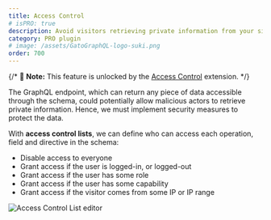 ```yaml
---
title: Access Control
# isPRO: true
description: Avoid visitors retrieving private information from your site, by granting granular access to the schema, based on the user being logged-in (or not), having a certain role or capability, and more.
category: PRO plugin
# image: /assets/GatoGraphQL-logo-suki.png
order: 700
---
```


{/* 📣 **Note:** This feature is unlocked by the [Access Control](/extensions/access-control/) extension. */}

The GraphQL endpoint, which can return any piece of data accessible through the schema, could potentially allow malicious actors to retrieve private information. Hence, we must implement security measures to protect the data.

With **access control lists**, we can define who can access each operation, field and directive in the schema:

- Disable access to everyone
- Grant access if the user is logged-in, or logged-out
- Grant access if the user has some role
- Grant access if the user has some capability
- Grant access if the visitor comes from some IP or IP range

![Access Control List editor](/assets/extensions/upstream-pro/access-control-list.png "Access Control List editor")
